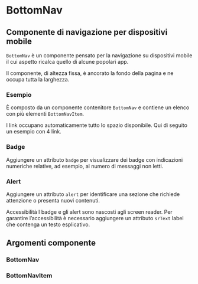 
<Meta title='Documentazione/Menu di navigazione/BottomNav' of={BottomNav} />

# BottomNav

## Componente di navigazione per dispositivi mobile

`BottomNav` è un componente pensato per la navigazione su dispositivi mobile il cui aspetto ricalca quello di alcune popolari app.

Il componente, di altezza fissa, è ancorato la fondo della pagina e ne occupa tutta la larghezza.

### Esempio

È composto da un componente contenitore `BottomNav` e contiene un elenco con più elementi `BottomNavItem`.

<Canvas>
  <Story id='componenti-bottomnav--esempi' />
</Canvas>

I link occupano automaticamente tutto lo spazio disponibile. Qui di seguito un esempio con 4 link.

<Canvas>
  <Story id='componenti-bottomnav--esempi-4-links' />
</Canvas>

### Badge

Aggiungere un attributo `badge` per visualizzare dei badge con indicazioni numeriche relative, ad esempio, al numero di messaggi non letti.

<Canvas>
  <Story id='componenti-bottomnav--badge' />
</Canvas>

### Alert

Aggiungere un attributo `alert` per identificare una sezione che richiede attenzione o presenta nuovi contenuti.

<div className='docs'>
  <Callout color='warning'>
    <CalloutTitle>
      <span className='text'>Accessibilità</span>
    </CalloutTitle>
    <CalloutText>
      I badge e gli alert sono nascosti agli screen reader. Per garantire l’accessibilità è necessario aggiungere un
      attributo <Code>srText</Code> label che contenga un testo esplicativo.
    </CalloutText>
  </Callout>
</div>

<Canvas>
  <Story id='componenti-bottomnav--alert' />
</Canvas>

## Argomenti componente

### BottomNav

<ArgsTable of={BottomNav} />

### BottomNavItem

<ArgsTable of={BottomNavItem} />
